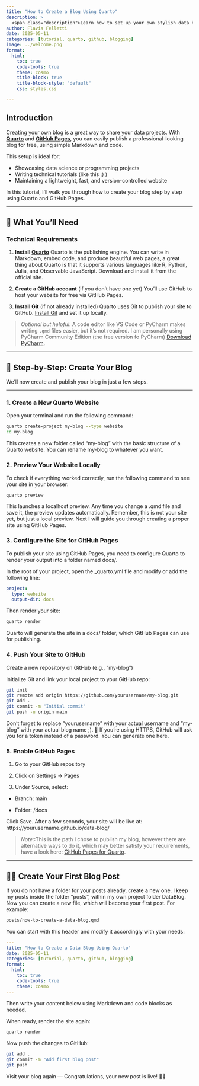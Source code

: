 ```yaml
---
title: "How to Create a Blog Using Quarto"
description: >
  <span class="description">Learn how to set up your own stylish data blog using Quarto and GitHub Pages — no advanced web skills required.</span>
author: Flavia Felletti
date: 2025-05-11
categories: [tutorial, quarto, github, blogging]
image: ../welcome.png
format:
  html:
    toc: true
    code-tools: true
    theme: cosmo
    title-block: true
    title-block-style: "default"
    css: styles.css

---
```


## Introduction

Creating your own blog is a great way to share your data projects. With **[Quarto](https://quarto.org)** and **[GitHub Pages](https://pages.github.com/)**, you can easily publish a professional-looking blog for free, using simple Markdown and code.

This setup is ideal for:

* Showcasing data science or programming projects
* Writing technical tutorials (like this ;) )
* Maintaining a lightweight, fast, and version-controlled website

In this tutorial, I’ll walk you through how to create your blog step by step using Quarto and GitHub Pages.

---

## 🧰 What You’ll Need

### Technical Requirements

1. **Install [Quarto](https://quarto.org/docs/get-started/)**
   Quarto is the publishing engine. You can write in Markdown, embed code, and produce beautiful web pages, a great thing about Quarto is that it supports various languages like R, Python, Julia, and Observable JavaScript. Download and install it from the official site.

2. **Create a GitHub account** (if you don’t have one yet)
   You'll use GitHub to host your website for free via GitHub Pages.

3. **Install Git** (if not already installed)
   Quarto uses Git to publish your site to GitHub. [Install Git](https://git-scm.com/downloads) and set it up locally.

> _Optional but helpful_: A code editor like VS Code or PyCharm makes writing `.qmd` files easier, but it’s not required. I am personally using PyCharm Community Edition (the free version fo PyCharm) [Download PyCharm](https://www.jetbrains.com/pycharm/download/?section=windows).

---

## 🚀 Step-by-Step: Create Your Blog

We’ll now create and publish your blog in just a few steps.

---

### 1. Create a New Quarto Website

Open your terminal and run the following command:

```bash
quarto create-project my-blog --type website
cd my-blog
```

This creates a new folder called "my-blog" with the basic structure of a Quarto website. You can rename my-blog to whatever you want.

### 2. Preview Your Website Locally

To check if everything worked correctly, run the following command to see your site in your browser:

```bash
quarto preview
```

This launches a localhost preview.
Any time you change a .qmd file and save it, the preview updates automatically.
Remember, this is not your site yet, but just a local preview. Next I will guide you through creating a proper site using GitHub Pages.

### 3. Configure the Site for GitHub Pages

To publish your site using GitHub Pages, you need to configure Quarto to render your output into a folder named docs/.

In the root of your project, open the _quarto.yml file and modify or add the following line:

```yaml
project:
  type: website
  output-dir: docs
```
Then render your site:

```bash
quarto render
```
Quarto will generate the site in a docs/ folder, which GitHub Pages can use for publishing.

### 4. Push Your Site to GitHub

Create a new repository on GitHub (e.g., "my-blog")

Initialize Git and link your local project to your GitHub repo:

```bash
git init
git remote add origin https://github.com/yourusername/my-blog.git
git add .
git commit -m "Initial commit"
git push -u origin main
```

Don't forget to replace "yourusername" with your actual username and "my-blog" with your actual blog name ;).
🔐 If you're using HTTPS, GitHub will ask you for a token instead of a password. You can generate one here.


### 5. Enable GitHub Pages

1. Go to your GitHub repository

2. Click on Settings → Pages

3. Under Source, select:

* Branch: main

* Folder: /docs

Click Save. After a few seconds, your site will be live at:
https://yourusername.github.io/data-blog/

> _Note:_:This is the path I chose to publish my blog, however there are alternative ways to do it, which may better satisfy your requirements, have a look here:
[GitHub Pages for Quarto](https://quarto.org/docs/publishing/github-pages.html#render-to-docs).


---

## ✍🏿 Create Your First Blog Post

If you do not have a folder for your posts already, create a new one. I keep my posts inside the folder "posts", within my own project folder DataBlog.
Now you can create a new file, which will become your first post. For example:

```bash
posts/how-to-create-a-data-blog.qmd
```

You can start with this header and modify it accordingly with your needs:

```yaml
---
title: "How to Create a Data Blog Using Quarto"
date: 2025-05-11
categories: [tutorial, quarto, github, blogging]
format:
  html:
    toc: true
    code-tools: true
    theme: cosmo
---
```

Then write your content below using Markdown and code blocks as needed.

When ready, render the site again:

```bash
quarto render
```

Now push the changes to GitHub:

```bash
git add .
git commit -m "Add first blog post"
git push
```

Visit your blog again — Congratulations, your new post is live! ✌🏿